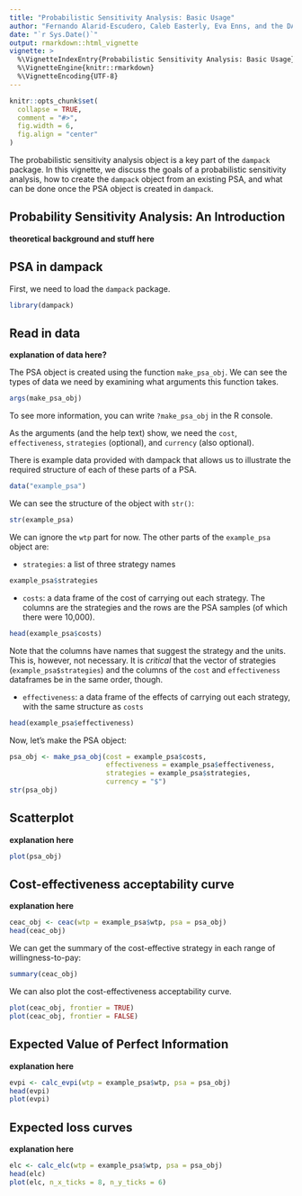 ```yaml
---
title: "Probabilistic Sensitivity Analysis: Basic Usage"
author: "Fernando Alarid-Escudero, Caleb Easterly, Eva Enns, and the DARTH Team"
date: "`r Sys.Date()`"
output: rmarkdown::html_vignette
vignette: >
  %\VignetteIndexEntry{Probabilistic Sensitivity Analysis: Basic Usage}
  %\VignetteEngine{knitr::rmarkdown}
  %\VignetteEncoding{UTF-8}
---
```


```r
knitr::opts_chunk$set(
  collapse = TRUE,
  comment = "#>",
  fig.width = 6,
  fig.align = "center"
)
```

The probabilistic sensitivity analysis object is a key part of the `dampack` package. In this vignette, we discuss the goals of a probabilistic sensitivity analysis, how to create the `dampack` object from an existing PSA, and what can be done once the PSA object is created in `dampack`.

## Probability Sensitivity Analysis: An Introduction

**theoretical background and stuff here**

## PSA in dampack

First, we need to load the `dampack` package.
```r
library(dampack)
```

## Read in data

**explanation of data here?**

The PSA object is created using the function `make_psa_obj`. We can see the types of data we need by examining what arguments this function takes.

```r
args(make_psa_obj)
```

To see more information, you can write `?make_psa_obj` in the R console. 

As the arguments (and the help text) show, we need the `cost`, `effectiveness`, `strategies` (optional), and `currency` (also optional). 

There is example data provided with dampack that allows us to illustrate the required structure of each of these parts of a PSA.

```r
data("example_psa")
```

We can see the structure of the object with `str()`:
```r
str(example_psa)
```

We can ignore the `wtp` part for now. The other parts of the `example_psa` object are:

- `strategies`: a list of three strategy names
```r
example_psa$strategies
```

- `costs`: a data frame of the cost of carrying out each strategy. The columns are the strategies and the
rows are the PSA samples (of which there were 10,000).
```r
head(example_psa$costs)
```

Note that the columns have names that suggest the strategy and the units. This is, however, not necessary. It is *critical* that the vector of strategies (`example_psa$strategies`) and the columns of the `cost` and `effectiveness` dataframes be in the same order, though.

- `effectiveness`: a data frame of the effects of carrying out each strategy, with the same structure as `costs`
```r
head(example_psa$effectiveness)
```

Now, let's make the PSA object:

```r
psa_obj <- make_psa_obj(cost = example_psa$costs,
                        effectiveness = example_psa$effectiveness,
                        strategies = example_psa$strategies,
                        currency = "$")
str(psa_obj)
```

## Scatterplot

**explanation here**

```r
plot(psa_obj)
```

## Cost-effectiveness acceptability curve

**explanation here**

```r
ceac_obj <- ceac(wtp = example_psa$wtp, psa = psa_obj)
head(ceac_obj)
```

We can get the summary of the cost-effective strategy in each range of willingness-to-pay:

```r
summary(ceac_obj)
```

We can also plot the cost-effectiveness acceptability curve.

```r
plot(ceac_obj, frontier = TRUE)
plot(ceac_obj, frontier = FALSE)
```


## Expected Value of Perfect Information

**explanation here**

```r
evpi <- calc_evpi(wtp = example_psa$wtp, psa = psa_obj)
head(evpi)
plot(evpi)
```

## Expected loss curves

**explanation here**

```r
elc <- calc_elc(wtp = example_psa$wtp, psa = psa_obj)
head(elc)
plot(elc, n_x_ticks = 8, n_y_ticks = 6)
```
